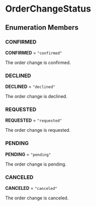
# OrderChangeStatus

## Enumeration Members

### CONFIRMED

 **CONFIRMED** = `"confirmed"`

The order change is confirmed.

### DECLINED

 **DECLINED** = `"declined"`

The order change is declined.

### REQUESTED

 **REQUESTED** = `"requested"`

The order change is requested.

### PENDING

 **PENDING** = `"pending"`

The order change is pending.

### CANCELED

 **CANCELED** = `"canceled"`

The order change is canceled.

